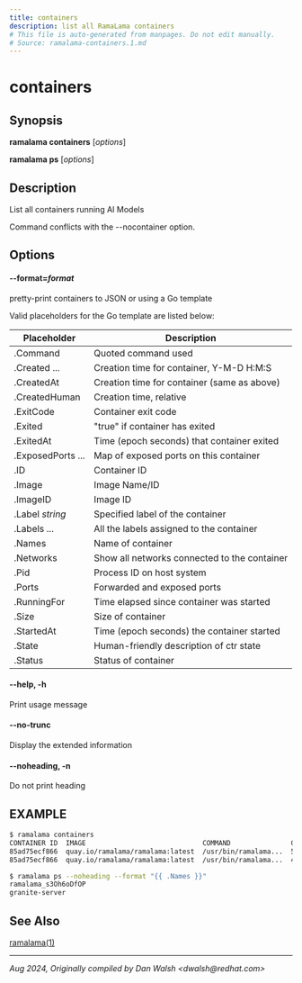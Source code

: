 ```yaml
---
title: containers
description: list all RamaLama containers
# This file is auto-generated from manpages. Do not edit manually.
# Source: ramalama-containers.1.md
---
```


# containers

## Synopsis
**ramalama containers** [*options*]

**ramalama ps** [*options*]

## Description
List all containers running AI Models

Command conflicts with the --nocontainer option.

## Options

#### **--format**=*format*
pretty-print containers to JSON or using a Go template

Valid placeholders for the Go template are listed below:

| **Placeholder**    | **Description**                              |
|--------------------|----------------------------------------------|
| .Command           | Quoted command used                          |
| .Created ...       | Creation time for container, Y-M-D H:M:S     |
| .CreatedAt         | Creation time for container (same as above)  |
| .CreatedHuman      | Creation time, relative                      |
| .ExitCode          | Container exit code                          |
| .Exited            | "true" if container has exited               |
| .ExitedAt          | Time (epoch seconds) that container exited   |
| .ExposedPorts ...  | Map of exposed ports on this container       |
| .ID                | Container ID                                 |
| .Image             | Image Name/ID                                |
| .ImageID           | Image ID                                     |
| .Label *string*    | Specified label of the container             |
| .Labels ...        | All the labels assigned to the container     |
| .Names             | Name of container                            |
| .Networks          | Show all networks connected to the container |
| .Pid               | Process ID on host system                    |
| .Ports             | Forwarded and exposed ports                  |
| .RunningFor        | Time elapsed since container was started     |
| .Size              | Size of container                            |
| .StartedAt         | Time (epoch seconds) the container started   |
| .State             | Human-friendly description of ctr state      |
| .Status            | Status of container                          |

#### **--help**, **-h**
Print usage message

#### **--no-trunc**
Display the extended information

#### **--noheading**, **-n**
Do not print heading

## EXAMPLE

```bash
$ ramalama containers
CONTAINER ID  IMAGE                             COMMAND               CREATED        STATUS                    PORTS                   NAMES
85ad75ecf866  quay.io/ramalama/ramalama:latest  /usr/bin/ramalama...  5 hours ago    Up 5 hours                0.0.0.0:8080->8080/tcp  ramalama_s3Oh6oDfOP
85ad75ecf866  quay.io/ramalama/ramalama:latest  /usr/bin/ramalama...  4 minutes ago  Exited (0) 4 minutes ago                          granite-server
```

```bash
$ ramalama ps --noheading --format "{{ .Names }}"
ramalama_s3Oh6oDfOP
granite-server
```

## See Also
[ramalama(1)](/docs/commands/ramalama/)

---

*Aug 2024, Originally compiled by Dan Walsh &lt;dwalsh&#64;redhat.com&gt;*
